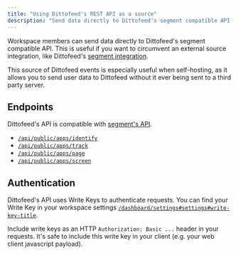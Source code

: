 ```yaml
---
title: "Using Dittofeed's REST API as a source"
description: "Send data directly to Dittofeed's segment compatible API."
---
```


Workspace members can send data directly to Dittofeed's segment compatible API. This is useful if you want to circumvent an external source integration, like Dittofeed's [segment integration](/integrations/sources/segment).

This source of Dittofeed events is especially useful when self-hosting, as it allows you to send user data to Dittofeed without it ever being sent to a third party server.

## Endpoints

Dittofeed's API is compatible with [segment's API](https://segment.com/docs/connections/sources/catalog/libraries/server/http-api/).

- [`/api/public/apps/identify`](/api-reference/endpoints/apps/identify)
- [`/api/public/apps/track`](/api-reference/endpoints/apps/track)
- [`/api/public/apps/page`](/api-reference/endpoints/apps/page)
- [`/api/public/apps/screen`](/api-reference/endpoints/apps/screen)

## Authentication

Dittofeed's API uses Write Keys to authenticate requests. You can find your Write Key in your workspace settings [`/dashboard/settings#settings#write-key-title`](https://dittofeed.com/dashboard/settings#settings#write-key-title).

Include write keys as an HTTP `Authorization: Basic ...` header in your requests. It's safe to include this write key in your
client (e.g. your web client javascript payload).
